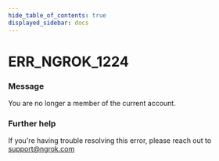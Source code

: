 ```yaml
---
hide_table_of_contents: true
displayed_sidebar: docs
---
```



# ERR_NGROK_1224

### Message

You are no longer a member of the current account.

<ErrorDetails error="err_ngrok_1224" />

### Further help

If you're having trouble resolving this error, please reach out to [support@ngrok.com](mailto:support@ngrok.com?subject=Help%20with%20ERR_NGROK_1224)
